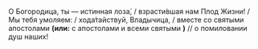 О Богородица, ты — истинная лоза́, / взрасти́вшая нам Плод Жизни! / Мы тебя умоляем: / хода́тайствуй, Владычица, / вместе со святыми апостолами **(или:** с апостолами и всеми святыми **)** // о помиловании душ наших!
